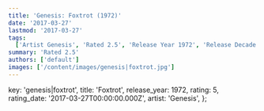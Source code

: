 ```yaml
---
title: 'Genesis: Foxtrot (1972)'
date: '2017-03-27'
lastmod: '2017-03-27'
tags:
  ['Artist Genesis', 'Rated 2.5', 'Release Year 1972', 'Release Decade 1970']
summary: 'Rated 2.5'
authors: ['default']
images: ['/content/images/genesis|foxtrot.jpg']
---
```


  key: 'genesis|foxtrot',
  title: 'Foxtrot',
  release_year: 1972,
  rating: 5,
  rating_date: '2017-03-27T00:00:00.000Z',
  artist: 'Genesis',
};

<MusicRating data={data} />

